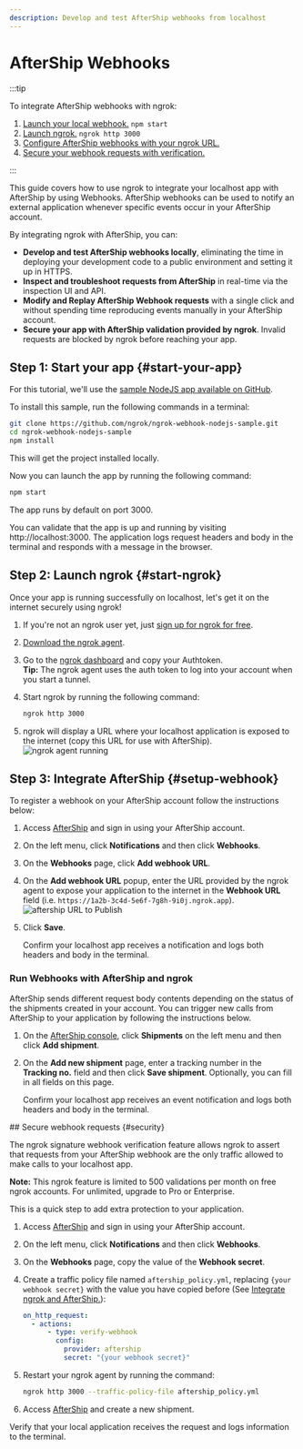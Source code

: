 ```yaml
---
description: Develop and test AfterShip webhooks from localhost
---
```



# AfterShip Webhooks

:::tip

To integrate AfterShip webhooks with ngrok:

1. [Launch your local webhook.](#start-your-app) `npm start`
1. [Launch ngrok.](#start-ngrok) `ngrok http 3000`
1. [Configure AfterShip webhooks with your ngrok URL.](#setup-webhook)
1. [Secure your webhook requests with verification.](#security)

:::

This guide covers how to use ngrok to integrate your localhost app with AfterShip by using Webhooks.
AfterShip webhooks can be used to notify an external application whenever specific events occur in your AfterShip account.

By integrating ngrok with AfterShip, you can:

- **Develop and test AfterShip webhooks locally**, eliminating the time in deploying your development code to a public environment and setting it up in HTTPS.
- **Inspect and troubleshoot requests from AfterShip** in real-time via the inspection UI and API.
- **Modify and Replay AfterShip Webhook requests** with a single click and without spending time reproducing events manually in your AfterShip account.
- **Secure your app with AfterShip validation provided by ngrok**. Invalid requests are blocked by ngrok before reaching your app.

## **Step 1**: Start your app {#start-your-app}

For this tutorial, we'll use the [sample NodeJS app available on GitHub](https://github.com/ngrok/ngrok-webhook-nodejs-sample).

To install this sample, run the following commands in a terminal:

```bash
git clone https://github.com/ngrok/ngrok-webhook-nodejs-sample.git
cd ngrok-webhook-nodejs-sample
npm install
```

This will get the project installed locally.

Now you can launch the app by running the following command:

```bash
npm start
```

The app runs by default on port 3000.

You can validate that the app is up and running by visiting http://localhost:3000. The application logs request headers and body in the terminal and responds with a message in the browser.

## **Step 2**: Launch ngrok {#start-ngrok}

Once your app is running successfully on localhost, let's get it on the internet securely using ngrok!

1. If you're not an ngrok user yet, just [sign up for ngrok for free](https://ngrok.com/signup).

1. [Download the ngrok agent](https://download.ngrok.com).

1. Go to the [ngrok dashboard](https://dashboard.ngrok.com) and copy your Authtoken. <br />
   **Tip:** The ngrok agent uses the auth token to log into your account when you start a tunnel.
1. Start ngrok by running the following command:

   ```bash
   ngrok http 3000
   ```

1. ngrok will display a URL where your localhost application is exposed to the internet (copy this URL for use with AfterShip).
   ![ngrok agent running](/img/integrations/launch_ngrok_tunnel.png)

## **Step 3**: Integrate AfterShip {#setup-webhook}

To register a webhook on your AfterShip account follow the instructions below:

1. Access [AfterShip](https://www.aftership.com/) and sign in using your AfterShip account.

1. On the left menu, click **Notifications** and then click **Webhooks**.

1. On the **Webhooks** page, click **Add webhook URL**.

1. On the **Add webhook URL** popup, enter the URL provided by the ngrok agent to expose your application to the internet in the **Webhook URL** field (i.e. `https://1a2b-3c4d-5e6f-7g8h-9i0j.ngrok.app`).
   ![aftership URL to Publish](../img/ngrok_url_configuration_aftership.png)

1. Click **Save**.

   Confirm your localhost app receives a notification and logs both headers and body in the terminal.

### Run Webhooks with AfterShip and ngrok

AfterShip sends different request body contents depending on the status of the shipments created in your account.
You can trigger new calls from AfterShip to your application by following the instructions below.

1. On the [AfterShip console](https://admin.aftership.com/), click **Shipments** on the left menu and then click **Add shipment**.

1. On the **Add new shipment** page, enter a tracking number in the **Tracking no.** field and then click **Save shipment**. Optionally, you can fill in all fields on this page.

   Confirm your localhost app receives an event notification and logs both headers and body in the terminal.

<InspectingRequests />

<ReplayingRequests />
## Secure webhook requests {#security}

The ngrok signature webhook verification feature allows ngrok to assert that requests from your AfterShip webhook are the only traffic allowed to make calls to your localhost app.

**Note:** This ngrok feature is limited to 500 validations per month on free ngrok accounts. For unlimited, upgrade to Pro or Enterprise.

This is a quick step to add extra protection to your application.

1. Access [AfterShip](https://www.aftership.com/) and sign in using your AfterShip account.

1. On the left menu, click **Notifications** and then click **Webhooks**.

1. On the **Webhooks** page, copy the value of the **Webhook secret**.

1. Create a traffic policy file named `aftership_policy.yml`, replacing `{your webhook secret}` with the value you have copied before (See [Integrate ngrok and AfterShip.](#setup-webhook)):

   ```yaml
   on_http_request:
     - actions:
         - type: verify-webhook
           config:
             provider: aftership
             secret: "{your webhook secret}"
   ```

1. Restart your ngrok agent by running the command:

   ```bash
   ngrok http 3000 --traffic-policy-file aftership_policy.yml
   ```

1. Access [AfterShip](https://www.aftership.com/) and create a new shipment.

Verify that your local application receives the request and logs information to the terminal.
